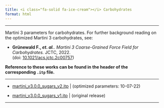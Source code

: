 ```yaml
---
title: <i class="fa-solid fa-ice-cream"></i> Carbohydrates
format: html
---
```


<hr>

Martini 3 parameters for carbohydrates. For further background reading on the optimized Martini 3 carbohydrates, see:

- **Grünewald F., *et. al.***. *Martini 3 Coarse-Grained Force Field for Carbohydrates.* JCTC, 2022. <br>(doi: [10.1021/acs.jctc.2c00757](https://doi.org/10.1021/acs.jctc.2c00757))

**Reference to these works can be found in the header of the corresponding `.itp` file.**

<hr>

- [martini_v3.0.0_sugars_v2.itp](https://martiniff-library.s3.ca-central-1.amazonaws.com/1_Downloads/ff_parameters/martini3/martini_v3.0.0_sugars_v2.itp) | (optimized parameters: 10-07-22)

- [martini_v3.0.0_sugars_v1.itp](https://martiniff-library.s3.ca-central-1.amazonaws.com/1_Downloads/ff_parameters/martini3/martini_v3.0.0_sugars_v1.itp) | (original release)

<hr>




